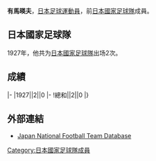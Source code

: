 {{Infobox football biography
|name=有馬暎夫
|image=
|fullname=有馬暎夫
|birth_date=
|cityofbirth=
|countryofbirth=[[日本|日本]]
|height=
|position=[[中场|中场]]
|currentclub=
|years=
|clubs=
|caps(goals)=
|nationalyears=1927
|nationalteam=[[日本國家足球隊|日本]]
|nationalcaps(goals)=2 (0)
}}
'''有馬暎夫'''，[[日本|日本]][[足球|足球]][[運動員|運動員]]，前[[日本國家足球隊|日本國家足球隊]]成員。

==日本國家足球隊==
1927年，他共为[[日本國家足球隊|日本國家足球隊]]出场2次。

==成績==
{{Football player national team statistics|JPN}}
|-
|1927||2||0
|-
!總和||2||0
|}

==外部連結==
{{Reflist}}
*[https://web.archive.org/web/20160419190511/http://www.japannationalfootballteam.com/en/players_unknown/25.html Japan National Football Team Database]

{{Japan-sport-bio-stub}}
{{Soccer-player-stub}}
[[Category:日本國家足球隊成員|Category:日本國家足球隊成員]]